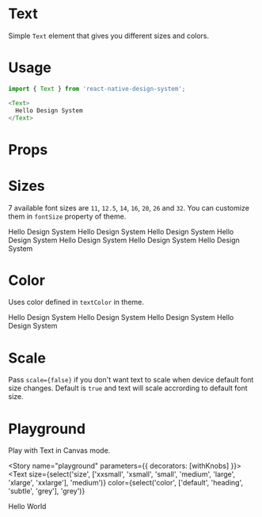 
<Meta title="Text" component={Text} />

# Text
Simple `Text` element that gives you different sizes and colors.

# Usage
```js
import { Text } from 'react-native-design-system';

<Text>
  Hello Design System
</Text>
```

# Props
<Props of={Text} />

# Sizes
7 available font sizes are `11`, `12.5`, `14`, `16`, `20`, `26` and `32`. You can customize them in `fontSize` property of theme.

<Preview>
  <Story name="sizes">
    <Stack>
      <Text size="xxlarge">
        Hello Design System
      </Text>
      <Text size="xlarge">
        Hello Design System
      </Text>
      <Text size="large">
        Hello Design System
      </Text>
      <Text size="medium">
        Hello Design System
      </Text>
      <Text size="small">
        Hello Design System
      </Text>
      <Text size="xsmall">
        Hello Design System
      </Text>
      <Text size="xxsmall">
        Hello Design System
      </Text>
    </Stack>
  </Story>
</Preview>

# Color
Uses color defined in `textColor` in theme.

<Preview>
  <Story name="color">
     <Stack>
      <Text color="default">
        Hello Design System
      </Text>
      <Text color="heading">
        Hello Design System
      </Text>
      <Text color="subtle" >
        Hello Design System
      </Text>
      <Text color="grey">
        Hello Design System
      </Text>
    </Stack>
  </Story>
</Preview>

# Scale
Pass `scale={false}` if you don't want text to scale when device default font size changes. Default is `true` and text will scale accrording to default font size.

# Playground
Play with Text in Canvas mode.

<Story name="playground" parameters={{ decorators: [withKnobs] }}>
  <Text
    size={select('size', ['xxsmall', 'xsmall', 'small', 'medium', 'large', 'xlarge', 'xxlarge'], 'medium')}
    color={select('color', ['default', 'heading', 'subtle', 'grey'], 'grey')}
  >
  Hello World
  </Text>
</Story>